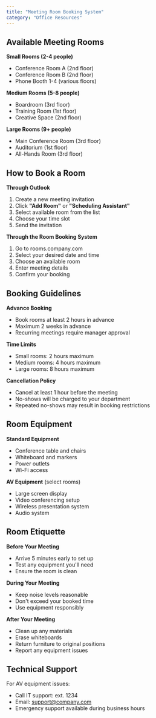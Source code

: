 ```yaml
---
title: "Meeting Room Booking System"
category: "Office Resources"
---
```


## Available Meeting Rooms

**Small Rooms (2-4 people)**
- Conference Room A (2nd floor)
- Conference Room B (2nd floor)
- Phone Booth 1-4 (various floors)

**Medium Rooms (5-8 people)**
- Boardroom (3rd floor)
- Training Room (1st floor)
- Creative Space (2nd floor)

**Large Rooms (9+ people)**
- Main Conference Room (3rd floor)
- Auditorium (1st floor)
- All-Hands Room (3rd floor)

## How to Book a Room

**Through Outlook**
1. Create a new meeting invitation
2. Click **"Add Room"** or **"Scheduling Assistant"**
3. Select available room from the list
4. Choose your time slot
5. Send the invitation

**Through the Room Booking System**
1. Go to rooms.company.com
2. Select your desired date and time
3. Choose an available room
4. Enter meeting details
5. Confirm your booking

## Booking Guidelines

**Advance Booking**
- Book rooms at least 2 hours in advance
- Maximum 2 weeks in advance
- Recurring meetings require manager approval

**Time Limits**
- Small rooms: 2 hours maximum
- Medium rooms: 4 hours maximum
- Large rooms: 8 hours maximum

**Cancellation Policy**
- Cancel at least 1 hour before the meeting
- No-shows will be charged to your department
- Repeated no-shows may result in booking restrictions

## Room Equipment

**Standard Equipment**
- Conference table and chairs
- Whiteboard and markers
- Power outlets
- Wi-Fi access

**AV Equipment** (select rooms)
- Large screen display
- Video conferencing setup
- Wireless presentation system
- Audio system

## Room Etiquette

**Before Your Meeting**
- Arrive 5 minutes early to set up
- Test any equipment you'll need
- Ensure the room is clean

**During Your Meeting**
- Keep noise levels reasonable
- Don't exceed your booked time
- Use equipment responsibly

**After Your Meeting**
- Clean up any materials
- Erase whiteboards
- Return furniture to original positions
- Report any equipment issues

## Technical Support

For AV equipment issues:
- Call IT support: ext. 1234
- Email: support@company.com
- Emergency support available during business hours